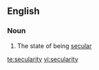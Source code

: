 ==English==
{{wikipedia}}
===Noun===
{{en-noun|-}}

# The state of being [[secular]]

[[te:secularity]]
[[vi:secularity]]